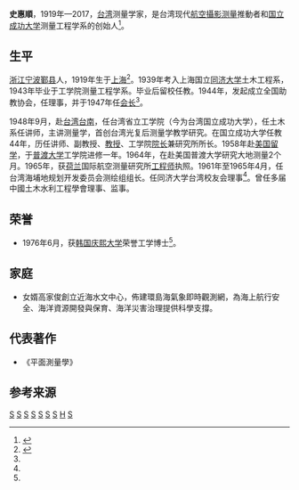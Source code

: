 '''史惠順'''，1919年—2017，[[台湾|台湾]]测量学家，是台湾现代[[大地测量学|航空攝影测量]]推動者和[[国立成功大学|国立成功大学]]测量工程学系的创始人<ref name="shi tongji">{{cite web |url=http://tongjiren.org/cms/xyhxw/133330.html |title=校领导接见90高龄的台湾老校友史惠顺(图) |publisher=同济大学 |author=同济大学校友网 |date=2009-10-27 |access-date=2016-06-19 |archive-date=2018-10-05 |archive-url=https://web.archive.org/web/20181005002757/http://tongjiren.org/cms/xyhxw/133330.html |dead-url=no }}</ref>。

==生平==

[[浙江|浙江]][[宁波|宁波]][[鄞县|鄞县]]人，1919年生于[[上海|上海]]<ref name="shi zhejiang">{{cite web|url=http://www.zjda.gov.cn/dadb/tszt/mrcd/201209/t20120912_157228.html|title=史惠顺|publisher=浙江历史名人辞典|author=浙江档案网}}{{Dead link|date=2018年7月 |bot=InternetArchiveBot |fix-attempted=no }}</ref>。1939年考入上海国立[[同济大学|同济大学]]土木工程系，1943年毕业于工学院测量工程学系。毕业后留校任教。1944年，发起成立全国助教协会，任理事，并于1947年任[[会长|会长]]<ref name="shi zhejiang"/>。

1948年9月，赴[[台湾|台湾]][[台南|台南]]，任台湾省立工学院（今为台湾国立成功大学），任土木系任讲师，主讲测量学，首创台湾光复后测量学教学研究。在国立成功大学任教44年，历任讲师、副教授、[[教授|教授]]、工学院[[院长|院长]]兼研究所所长。1958年赴[[美国|美国]][[留学|留学]]，于[[普渡大学|普渡大学]]工学院进修一年。1964年，在赴美国普渡大学研究大地测量2个月。1965年，获[[荷兰|荷兰]]国际航空测量研究所[[工程师|工程师]]执照。1961年至1965年4月，任台湾海埔地规划开发委员会测绘组组长。任同济大学台湾校友会理事<ref name="shi tongji"/>。曾任多届中國土木水利工程學會理事、监事。

==荣誉==
* 1976年6月，获[[韩国|韩国]][[庆熙大学|庆熙大学]]荣誉工学博士<ref name="shi zhejiang"/>。

==家庭==
* 女婿高家俊創立近海水文中心，佈建環島海氣象即時觀測網，為海上航行安全、海洋資源開發與保育、海洋災害治理提供科學支撐。

==代表著作==
* 《平面測量學》

==参考来源==
{{reflist|2}}

[[Category:鄞县人|S]]
[[Category:同济大学校友|S]]
[[Category:宁波裔上海人|S]]
[[Category:普渡大学校友|S]]
[[Category:宁波裔美国人|S]]
[[Category:國立成功大學教授|S]]
[[Category:台湾战后宁波移民|S]]
[[Category:鄞县史氏|H]]
[[Category:台湾工程师|S]]